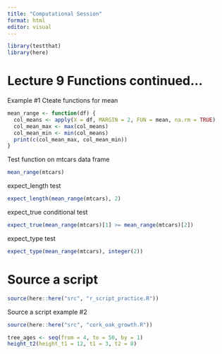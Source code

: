 ```yaml
---
title: "Computational Session"
format: html
editor: visual
---
```

```r
library(testthat)
library(here)
```

# Lecture 9 Functions continued...

Example #1 
Cteate functions for mean 
```r
mean_range <- function(df) {
  col_means <- apply(X = df, MARGIN = 2, FUN = mean, na.rm = TRUE)
  col_mean_max <- max(col_means)
  col_mean_min <- min(col_means)
  print(c(col_mean_max, col_mean_min))
}
```

Test function on mtcars data frame 
```r
mean_range(mtcars)
```

expect_length test
```r
expect_length(mean_range(mtcars), 2)
```

expect_true conditional test
```r
expect_true(mean_range(mtcars)[1] >= mean_range(mtcars)[2])
```

expect_type test
```r
expect_type(mean_range(mtcars), integer(2))
```

# Source a script
```r
source(here::here("src", "r_script_practice.R"))
```

Source a script example #2 
```r
source(here::here("src", "cork_oak_growth.R"))

tree_ages <- seq(from = 4, to = 50, by = 1)
height_t2(height_t1 = 12, t1 = 3, t2 = 8)
```

